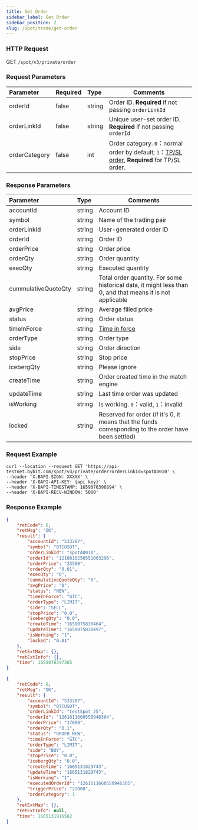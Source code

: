 ```yaml
---
title: Get Order
sidebar_label: Get Order
sidebar_position: 2
slug: /spot/trade/get-order
---
```



### HTTP Request
GET <code>/spot/v3/private/order</code>

### Request Parameters
| Parameter | Required | Type | Comments|
|:----- |:-------|:-----|------ |
| orderId              | false               | string           | Order ID. <b>Required</b> if not passing <code>orderLinkId</code> |
| orderLinkId          | false               | string           | Unique user-set order ID. <b>Required</b> if not passing <code>orderId</code> |
| orderCategory        | false               | int             | Order category. <code>0</code>：normal order by default; <code>1</code>：<a href="https://www.bybit.com/en-US/help-center/bybitHC_Article?language=us_EN&id=000001736">TP/SL order</a>, <b>Required</b> for TP/SL order.    |

### Response Parameters
| Parameter | Type | Comments|
|:----- |:-----|----- |
| accountId            | string          | Account ID           |
| symbol               | string          | Name of the trading pair              |
| orderLinkId          | string          | User-generated order ID         |
| orderId              | string          | Order ID             |
| orderPrice           | string          | Order price              |
| orderQty             | string          | Order quantity              |
| execQty              | string          | Executed quantity            |
| cummulativeQuoteQty  | string          | Total order quantity. For some historical data, it might less than 0, and that means it is not applicable |
| avgPrice             | string          | Average filled price            |
| status               | string          | Order status              |
| timeInForce          | string          | <a href="https://www.bybit.com/en-US/help-center/bybitHC_Article?language=en_US&id=000001044">Time in force</a> |
| orderType            | string          | Order type           |
| side                 | string          | Order direction                |
| stopPrice            | string          | Stop price           |
| icebergQty           | string          | Please ignore          |
| createTime           | string          | Order created time in the match engine                |
| updateTime           | string          | Last time order was updated          |
| isWorking            | string          | Is working. <code>0</code>：valid, <code>1</code>：invalid|
| locked               | string          | Reserved for order (if it's 0, it means that the funds corresponding to the order have been settled)         |

### Request Example



```http
curl --location --request GET 'https://api-testnet.bybit.com/spot/v3/private/order?orderLinkId=spotA0010' \
--header 'X-BAPI-SIGN: XXXXX' \
--header 'X-BAPI-API-KEY: {api key}' \
--header 'X-BAPI-TIMESTAMP: 1659076396894' \
--header 'X-BAPI-RECV-WINDOW: 5000'
```

### Response Example

<Tabs>
<TabItem value="normal" label="Normal order">

```json
{
    "retCode": 0,
    "retMsg": "OK",
    "result": {
        "accountId": "533287",
        "symbol": "BTCUSDT",
        "orderLinkId": "spotA0010",
        "orderId": "1210810256551063296",
        "orderPrice": "23500",
        "orderQty": "0.01",
        "execQty": "0",
        "cummulativeQuoteQty": "0",
        "avgPrice": "0",
        "status": "NEW",
        "timeInForce": "GTC",
        "orderType": "LIMIT",
        "side": "SELL",
        "stopPrice": "0.0",
        "icebergQty": "0.0",
        "createTime": "1659075830464",
        "updateTime": "1659075830497",
        "isWorking": "1",
        "locked": "0.01"
    },
    "retExtMap": {},
    "retExtInfo": {},
    "time": 1659076397365
}
```

</TabItem>

<TabItem value="stop" label="Stop order">

```json
{
    "retCode": 0,
    "retMsg": "OK",
    "result": {
        "accountId": "533287",
        "symbol": "BTCUSDT",
        "orderLinkId": "testSpot_25",
        "orderId": "1261611660550946304",
        "orderPrice": "17000",
        "orderQty": "0.1",
        "status": "ORDER_NEW",
        "timeInForce": "GTC",
        "orderType": "LIMIT",
        "side": "BUY",
        "stopPrice": "0.0",
        "icebergQty": "0.0",
        "createTime": "1665131829743",
        "updateTime": "1665131829743",
        "isWorking": "1",
        "executedOrderId": "1261611660550946305",
        "triggerPrice": "22000",
        "orderCategory": 1
    },
    "retExtMap": {},
    "retExtInfo": null,
    "time": 1665131916562
}
```

</TabItem>

</Tabs>
